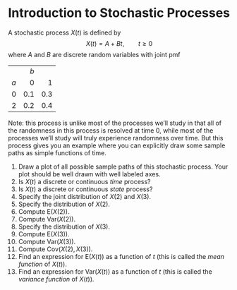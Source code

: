 # Introduction to Stochastic Processes {.unnumbered}






A stochastic process $X(t)$ is defined by
$$
X(t) = A+Bt, \qquad t\ge0
$$
where $A$ and $B$ are discrete random variables with joint pmf



|     |     |     |
|:----|----:|----:|
|     | *b* |     |
| *a* |   0 |   1 |
| 0   | 0.1 | 0.3 |
| 2   | 0.2 | 0.4 |

Note: this process is unlike most of the processes we'll study in that all of the randomness in this process is resolved at time 0, while most of the processes we'll study will truly experience randomness over time.
But this process gives you an example where you can explicitly draw some sample paths as simple functions of time.

1. Draw a plot of all possible sample paths of this stochastic process.
Your plot should be well drawn with well labeled axes.
1. Is $X(t)$ a discrete or continuous *time* process?
1. Is $X(t)$ a discrete or continuous *state* process?
1. Specify the joint distribution of $X(2)$ and $X(3)$.
1. Specify the distribution of $X(2)$.
1. Compute $\text{E}(X(2))$.
1. Compute $\text{Var}(X(2))$.
1. Specify the distribution of $X(3)$.
1. Compute $\text{E}(X(3))$.
1. Compute $\text{Var}(X(3))$.
1. Compute $\text{Cov}(X(2), X(3))$.
1. Find an expression for $\text{E}(X(t))$ as a function of $t$ (this is called the *mean function* of $X(t)$).
1. Find an expression for $\text{Var}(X(t))$ as a function of $t$ (this is called the *variance function* of $X(t)$).

